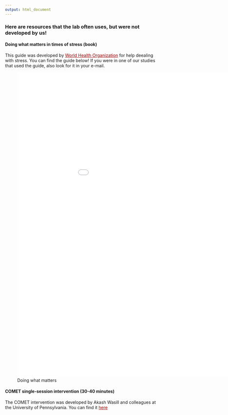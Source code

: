 ```yaml
---
output: html_document
---
```



<style>
  .nav-pills>li>a:hover, 
  .nav-pills>li>a:focus, 
  .nav-pills>li.active>a,     
  .nav-pills>li.active>a:hover, 
  .nav-pills>li.active>a:focus{
     background-color: #990000;
     }

a:link {
  color: #990000;
}

a:visited {
  color: #BD0000;
}

a:hover {
  color: #A7A9AB;
}

a:active {
  color: #990000;
}
</style>

### Here are resources that the lab often uses, but were not developed by us! {.tabset .tabset-fade .tabset-pills}


#### Doing what matters in times of stress (book) 


This guide was developed by [World Health Organization](https://www.who.int/publications/i/item/9789240003927) for help deealing with stress. You can find the guide below! If you were in one of our studies that used the guide, also look for it in your e-mail.

![Doing what matters](DWM e-mail.pdf){height=1000px width=1000px}


#### COMET single-session intervention (30-40 minutes)

The COMET intervention was developed by Akash Wasill and colleagues at the University of Pennsylvania. You can find it [here](https://iu.co1.qualtrics.com/jfe/form/SV_3ZTVTVj6jbYfG7A)